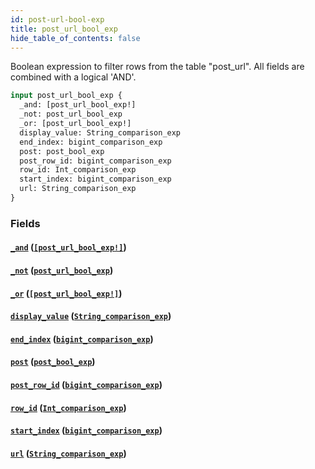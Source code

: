 ```yaml
---
id: post-url-bool-exp
title: post_url_bool_exp
hide_table_of_contents: false
---
```


Boolean expression to filter rows from the table "post_url". All fields are combined with a logical 'AND'.

```graphql
input post_url_bool_exp {
  _and: [post_url_bool_exp!]
  _not: post_url_bool_exp
  _or: [post_url_bool_exp!]
  display_value: String_comparison_exp
  end_index: bigint_comparison_exp
  post: post_bool_exp
  post_row_id: bigint_comparison_exp
  row_id: Int_comparison_exp
  start_index: bigint_comparison_exp
  url: String_comparison_exp
}
```

### Fields

#### [`_and`](#) ([`[post_url_bool_exp!]`](../inputs/post-url-bool-exp))

#### [`_not`](#) ([`post_url_bool_exp`](../inputs/post-url-bool-exp))

#### [`_or`](#) ([`[post_url_bool_exp!]`](../inputs/post-url-bool-exp))

#### [`display_value`](#) ([`String_comparison_exp`](../inputs/string-comparison-exp))

#### [`end_index`](#) ([`bigint_comparison_exp`](../inputs/bigint-comparison-exp))

#### [`post`](#) ([`post_bool_exp`](../inputs/post-bool-exp))

#### [`post_row_id`](#) ([`bigint_comparison_exp`](../inputs/bigint-comparison-exp))

#### [`row_id`](#) ([`Int_comparison_exp`](../inputs/int-comparison-exp))

#### [`start_index`](#) ([`bigint_comparison_exp`](../inputs/bigint-comparison-exp))

#### [`url`](#) ([`String_comparison_exp`](../inputs/string-comparison-exp))
